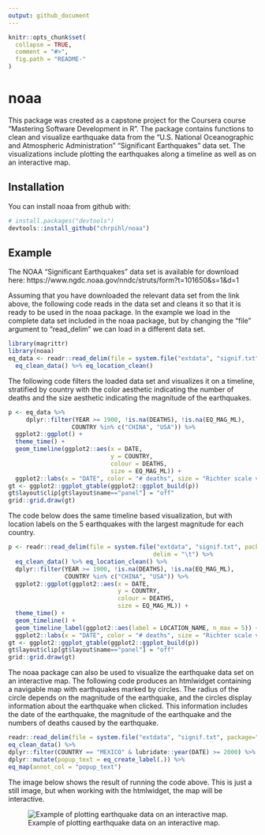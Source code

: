 ```yaml
---
output: github_document
---
```


<!-- README.md is generated from README.Rmd. Please edit that file -->

```r
knitr::opts_chunk$set(
  collapse = TRUE,
  comment = "#>",
  fig.path = "README-"
)
```

# noaa

This package was created as a capstone project for the Coursera course "Mastering Software
Development in R". The package contains functions to clean and visualize earthquake data from the
"U.S. National Oceanographic and Atmospheric Administration" "Significant Earthquakes" data set.
The visualizations include plotting the earthquakes along a timeline as well as on an interactive
map.

## Installation

You can install noaa from github with:

```r
# install.packages("devtools")
devtools::install_github("chrpihl/noaa")
```

## Example

The NOAA "Significant Earthquakes" data set is available for download here:
https://www.ngdc.noaa.gov/nndc/struts/form?t=101650&s=1&d=1

Assuming that you have downloaded the relevant data set from the link above, the following code
reads in the data set and cleans it so that it is ready to be used in the noaa package. In the
example we load in the complete data set included in the noaa package, but by changing the
"file" argument to "read_delim" we can load in a different data set.

```r
library(magrittr)
library(noaa)
eq_data <- readr::read_delim(file = system.file("extdata", "signif.txt", package="noaa"), delim = "\t") %>%
  eq_clean_data() %>% eq_location_clean()
```

The following code filters the loaded data set and visualizes it on a timeline, stratified by
country with the color aesthetic indicating the number of deaths and the size aesthetic indicating
the magnitude of the earthquakes.

```r
p <- eq_data %>%
     dplyr::filter(YEAR >= 1900, !is.na(DEATHS), !is.na(EQ_MAG_ML),
                  COUNTRY %in% c("CHINA", "USA")) %>%
  ggplot2::ggplot() +
  theme_time() +
  geom_timeline(ggplot2::aes(x = DATE,
                             y = COUNTRY,
                             colour = DEATHS,
                             size = EQ_MAG_ML)) +
  ggplot2::labs(x = "DATE", color = "# deaths", size = "Richter scale value")
gt <- ggplot2::ggplot_gtable(ggplot2::ggplot_build(p))
gt$layout$clip[gt$layout$name=="panel"] = "off"
grid::grid.draw(gt)
```

The code below does the same timeline based visualization, but with location labels on the 5
earthquakes with the largest magnitude for each country.

```r
p <- readr::read_delim(file = system.file("extdata", "signif.txt", package="noaa"),
                                         delim = "\t") %>%
  eq_clean_data() %>% eq_location_clean() %>%
  dplyr::filter(YEAR >= 1900, !is.na(DEATHS), !is.na(EQ_MAG_ML),
                COUNTRY %in% c("CHINA", "USA")) %>%
  ggplot2::ggplot(ggplot2::aes(x = DATE,
                               y = COUNTRY,
                               colour = DEATHS,
                               size = EQ_MAG_ML)) +
  theme_time() +
  geom_timeline() +
  geom_timeline_label(ggplot2::aes(label = LOCATION_NAME, n_max = 5)) +
  ggplot2::labs(x = "DATE", color = "# deaths", size = "Richter scale value")
gt <- ggplot2::ggplot_gtable(ggplot2::ggplot_build(p))
gt$layout$clip[gt$layout$name=="panel"] = "off"
grid::grid.draw(gt)
```

The noaa package can also be used to visualize the earthquake data set on an interactive map. The
following code produces an htmlwidget containing a navigable map with earthquakes marked by circles.
The radius of the circle depends on the magnitude of the earthquake, and the circles display
information about the earthquake when clicked. This information includes the date of the earthquake,
the magnitude of the earthquake and the numbers of deaths caused by the earthquake.

```r
readr::read_delim(file = system.file("extdata", "signif.txt", package="noaa"), delim = "\t") %>%
eq_clean_data() %>%
dplyr::filter(COUNTRY == "MEXICO" & lubridate::year(DATE) >= 2000) %>%
dplyr::mutate(popup_text = eq_create_label(.)) %>%
eq_map(annot_col = "popup_text")
```

The image below shows the result of running the code above. This is just a still image, but when
working with the htmlwidget, the map will be interactive.

![Example of plotting earthquake data on an interactive map.](./README-geo_plot_example.png)
